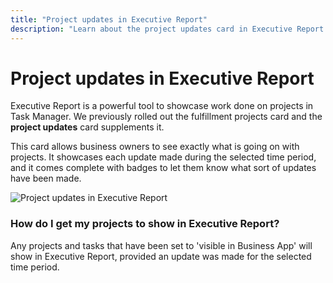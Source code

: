 ```yaml
---
title: "Project updates in Executive Report"
description: "Learn about the project updates card in Executive Report which showcases work done on projects in Task Manager."
---
```


# Project updates in Executive Report

Executive Report is a powerful tool to showcase work done on projects in Task Manager. We previously rolled out the fulfillment projects card and the **project updates** card supplements it.

This card allows business owners to see exactly what is going on with projects. It showcases each update made during the selected time period, and it comes complete with badges to let them know what sort of updates have been made.

![Project updates in Executive Report](/img/fulfillment/projects/project-updates-executive-report.png)

### **How do I get my projects to show in Executive Report?**

Any projects and tasks that have been set to 'visible in Business App' will show in Executive Report, provided an update was made for the selected time period.